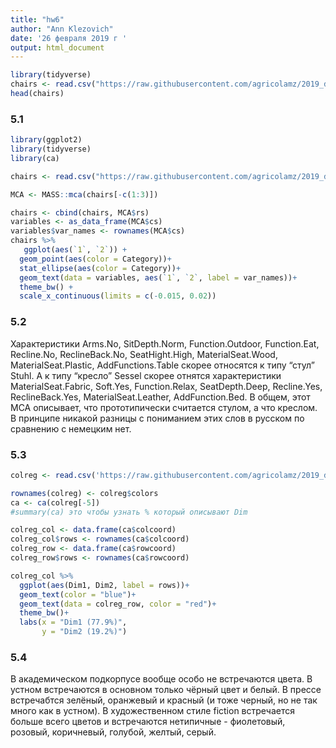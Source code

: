 ---
title: "hw6"
author: "Ann Klezovich"
date: '26 февраля 2019 г '
output: html_document
---

```{r}
library(tidyverse)
chairs <- read.csv("https://raw.githubusercontent.com/agricolamz/2019_data_analysis_for_linguists/master/data/students/Pandaklez/hw5_CA_MCA/hw5_chairs.csv")
head(chairs)
```

### 5.1
```{r}
library(ggplot2)
library(tidyverse)
library(ca)

chairs <- read.csv("https://raw.githubusercontent.com/agricolamz/2019_data_analysis_for_linguists/master/data/students/Pandaklez/hw5_CA_MCA/hw5_chairs.csv")

MCA <- MASS::mca(chairs[-c(1:3)])

chairs <- cbind(chairs, MCA$rs)
variables <- as_data_frame(MCA$cs)
variables$var_names <- rownames(MCA$cs)
chairs %>% 
   ggplot(aes(`1`, `2`)) +
  geom_point(aes(color = Category))+
  stat_ellipse(aes(color = Category))+
  geom_text(data = variables, aes(`1`, `2`, label = var_names))+
  theme_bw() +
  scale_x_continuous(limits = c(-0.015, 0.02))
```

### 5.2
Характеристики Arms.No, SitDepth.Norm, Function.Outdoor, Function.Eat, Recline.No, ReclineBack.No, SeatHight.High, MaterialSeat.Wood, MaterialSeat.Plastic, AddFunctions.Table скорее относятся к типу "стул" Stuhl. А к типу "кресло" Sessel скорее отнятся характеристики MaterialSeat.Fabric, Soft.Yes, Function.Relax, SeatDepth.Deep, Recline.Yes, ReclineBack.Yes, MaterialSeat.Leather, AddFunction.Bed. В общем, этот МСА описывает, что прототипически считается стулом, а что креслом. В принципе никакой разницы с пониманием этих слов в русском по сравнению с немецким нет.


### 5.3
```{r}
colreg <- read.csv('https://raw.githubusercontent.com/agricolamz/2019_data_analysis_for_linguists/master/data/students/Pandaklez/hw5_CA_MCA/hw5_colreg.csv')

rownames(colreg) <- colreg$colors
ca <- ca(colreg[-5])
#summary(ca) это чтобы узнать % который описывают Dim

colreg_col <- data.frame(ca$colcoord)
colreg_col$rows <- rownames(ca$colcoord)
colreg_row <- data.frame(ca$rowcoord)
colreg_row$rows <- rownames(ca$rowcoord)

colreg_col %>% 
  ggplot(aes(Dim1, Dim2, label = rows))+
  geom_text(color = "blue")+
  geom_text(data = colreg_row, color = "red")+
  theme_bw()+
  labs(x = "Dim1 (77.9%)",
       y = "Dim2 (19.2%)")
```

### 5.4
В академическом подкорпусе вообще особо не встречаются цвета. В устном встречаются в основном только чёрный цвет и белый. В прессе встречабтся зелёный, оранжевый и красный (и тоже черный, но не так много как в устном). В художественном стиле fiction встречается больше всего цветов и встречаются нетипичные - фиолетовый, розовый, коричневый, голубой, желтый, серый.
